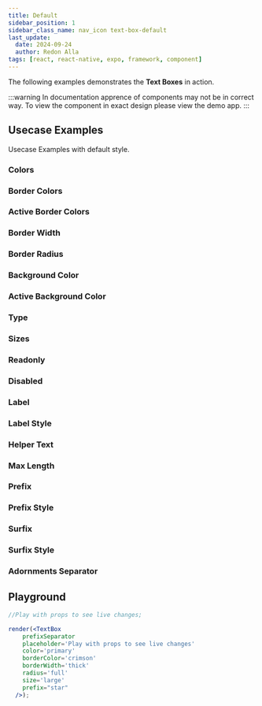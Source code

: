 ```yaml
---
title: Default
sidebar_position: 1
sidebar_class_name: nav_icon text-box-default
last_update:
  date: 2024-09-24
  author: Redon Alla
tags: [react, react-native, expo, framework, component]
---
```




The following examples demonstrates the **Text Boxes** in action.

:::warning
In documentation apprence of components may not be in correct way.
To view the component in exact design please view the demo app.
:::

## Usecase Examples

Usecase Examples with default style.

### Colors

<ExampleWramper codeExample={ColorsExampleMdx}>
  <ColorsExample />
</ExampleWramper>

### Border Colors

<ExampleWramper codeExample={BorderColorsExampleMdx}>
  <BorderColorsExample />
</ExampleWramper>

### Active Border Colors

<ExampleWramper codeExample={ActiveBorderColorsExampleMdx}>
  <ActiveBorderColorsExample />
</ExampleWramper>

### Border Width

<ExampleWramper codeExample={BorderWidthExampleMdx}>
  <BorderWidthExample />
</ExampleWramper>

### Border Radius

<ExampleWramper codeExample={BorderRadiusExampleMdx}>
  <BorderRadiusExample />
</ExampleWramper>

### Background Color

<ExampleWramper codeExample={BackgroundColorExampleMdx}>
  <BackgroundColorExample />
</ExampleWramper>

### Active Background Color

<ExampleWramper codeExample={ActiveBackgroundColorExampleMdx}>
  <ActiveBackgroundColorExample />
</ExampleWramper>

### Type

<ExampleWramper codeExample={TypeExampleMdx}>
  <TypeExample />
</ExampleWramper>

### Sizes

<ExampleWramper codeExample={SizesExampleMdx}>
  <SizesExample />
</ExampleWramper>

### Readonly

<ExampleWramper codeExample={ReadonlyExampleMdx}>
  <ReadonlyExample />
</ExampleWramper>

### Disabled

<ExampleWramper codeExample={ReadonlyExampleMdx}>
  <ReadonlyExample />
</ExampleWramper>

### Label

<ExampleWramper codeExample={LabelExampleMdx}>
  <LabelExample />
</ExampleWramper>

### Label Style

<ExampleWramper codeExample={LabelStyleExampleMdx}>
  <LabelStyleExample />
</ExampleWramper>

### Helper Text

<ExampleWramper codeExample={HelperTextExampleMdx}>
  <HelperTextExample />
</ExampleWramper>

### Max Length

<ExampleWramper codeExample={MaxLengthExampleMdx}>
  <MaxLengthExample />
</ExampleWramper>

### Prefix

<ExampleWramper codeExample={PrefixExampleMdx}>
  <PrefixExample />
</ExampleWramper>

### Prefix Style

<ExampleWramper codeExample={PrefixStyleExampleMdx}>
  <PrefixStyleExample />
</ExampleWramper>

### Surfix

<ExampleWramper codeExample={SurfixExampleMdx}>
  <SurfixExample />
</ExampleWramper>

### Surfix Style

<ExampleWramper codeExample={SurfixStyleExampleMdx}>
  <SurfixStyleExample />
</ExampleWramper>


### Adornments Separator

<ExampleWramper codeExample={AdornmentSeparatorExampleMdx}>
  <AdornmentSeparatorExample />
</ExampleWramper>

## Playground

```jsx live noInline
//Play with props to see live changes;

render(<TextBox
    prefixSeparator
    placeholder='Play with props to see live changes'
    color='primary'
    borderColor='crimson'
    borderWidth='thick'
    radius='full'
    size='large'
    prefix="star"
  />);
```